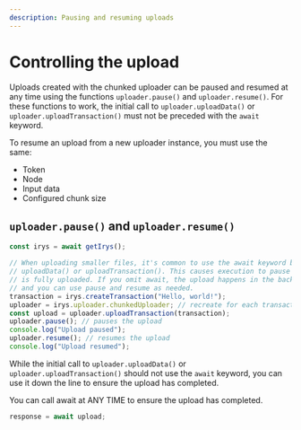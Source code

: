 ```yaml
---
description: Pausing and resuming uploads
---
```



# Controlling the upload

Uploads created with the chunked uploader can be paused and resumed at any time using the functions `uploader.pause()` and `uploader.resume()`. For these functions to work, the initial call to `uploader.uploadData()` or `uploader.uploadTransaction()` must not be preceded with the `await` keyword.

To resume an upload from a new uploader instance, you must use the same:

-   Token
-   Node
-   Input data
-   Configured chunk size

## `uploader.pause()` and `uploader.resume()`

```js
const irys = await getIrys();

// When uploading smaller files, it's common to use the await keyword before
// uploadData() or uploadTransaction(). This causes execution to pause until the file
// is fully uploaded. If you omit await, the upload happens in the background
// and you can use pause and resume as needed.
transaction = irys.createTransaction("Hello, world!");
uploader = irys.uploader.chunkedUploader; // recreate for each transaction
const upload = uploader.uploadTransaction(transaction);
uploader.pause(); // pauses the upload
console.log("Upload paused");
uploader.resume(); // resumes the upload
console.log("Upload resumed");
```

While the initial call to `uploader.uploadData()` or `uploader.uploadTransaction()` should not use the `await` keyword, you can use it down the line to ensure the upload has completed.

You can call await at ANY TIME to ensure the upload has completed.

```js
response = await upload;
```
